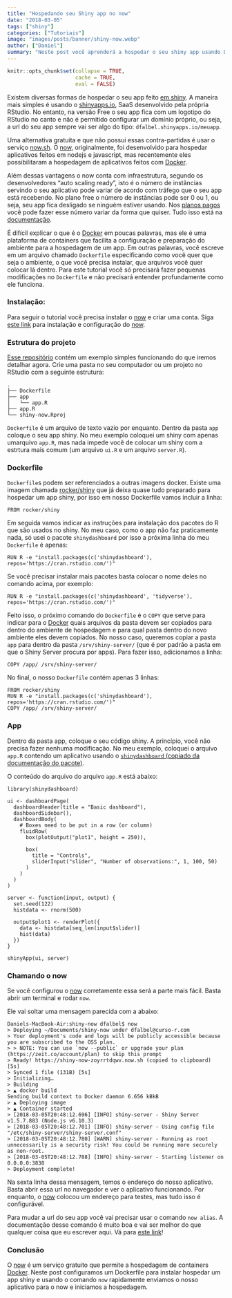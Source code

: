 ```yaml
---
title: "Hospedando seu Shiny app no now"
date: "2018-03-05"
tags: ["shiny"]
categories: ["Tutoriais"]
image: "images/posts/banner/shiny-now.webp"
author: ["Daniel"]
summary: "Neste post você aprenderá a hospedar o seu shiny app usando Docker e o serviço now.sh."
---
```


```r
knitr::opts_chunk$set(collapse = TRUE, 
                      cache = TRUE, 
                      eval = FALSE)
```

Existem diversas formas de hospedar o seu app feito [em shiny](https://shiny.rstudio.com). A maneira mais simples é usando o [shinyapps.io](http://www.shinyapps.io), SaaS desenvolvido pela própria RStudio. No entanto, na versão Free o seu app fica com um logotipo do RStudio no canto e não é permitido configurar um domínio próprio, ou seja, a url do seu app sempre vai ser algo do tipo: `dfalbel.shinyapps.io/meuapp`.

Uma alternativa gratuita e que não possui essas contra-partidas é usar o serviço [now.sh](https://zeit.co/now). O [now](https://zeit.co/now), originalmente, foi desenvolvido para hospedar aplicativos feitos em nodejs e javascript, mas recentemente eles possibilitaram a hospedagem de aplicativos feitos com [Docker](https://www.docker.com).

Além dessas vantagens o now conta com infraestrutura, segundo os desenvolvedores "auto scaling ready", isto é o número de instâncias servindo o seu aplicativo pode variar de acordo com tráfego que o seu app está recebendo. No plano free o número de instâncias pode ser 0 ou 1, ou seja, seu app fica desligado se ninguém estiver usando. Nos [planos pagos](https://zeit.co/account/plan) você pode fazer esse número variar da forma que quiser. Tudo isso está na [documentação](https://zeit.co/docs/getting-started/scaling). 

É difícil explicar o que é o [Docker](https://www.docker.com) em poucas palavras, mas ele é uma plataforma de containers que facilita a configuração e preparação do ambiente para a hospedagem de um app. Em outras palavras, você escreve em um arquivo chamado `Dockerfile` especificando como você quer que seja o ambiente, o que você precisa instalar, que arquivos você quer colocar lá dentro. Para este tutorial você só precisará fazer pequenas modificações no `Dockerfile` e não precisará entender profundamente como ele funciona.

### Instalação:

Para seguir o tutorial você precisa instalar o [now](https://zeit.co/now) e criar uma conta. Siga [este link](https://zeit.co/download) para instalação e configuração do [now](https://zeit.co/now).

### Estrutura do projeto

[Esse repositório](https://github.com/curso-r/shiny-now) contém um exemplo simples funcionando do que iremos detalhar agora. Crie uma pasta no seu computador ou um projeto no RStudio com a seguinte estrutura:

```
.
├── Dockerfile
├── app
│   └── app.R
├── app.R
└── shiny-now.Rproj
```

`Dockerfile` é um arquivo de texto vazio por enquanto. Dentro da pasta `app` coloque o seu app shiny. No meu exemplo coloquei um shiny com apenas umarquivo `app.R`, mas nada impede você de colocar um shiny com a estrtura mais comum (um arquivo `ui.R` e um arquivo `server.R`).

### Dockerfile

`Dockerfile`s podem ser referenciados a outras imagens docker. Existe uma imagem chamada [rocker/shiny](https://hub.docker.com/r/rocker/shiny/) que já deixa quase tudo preparado para hospedar um app shiny, por isso em nosso Dockerfile vamos incluir a linha:

```
FROM rocker/shiny
```

Em seguida vamos indicar as instruções para instalação dos pacotes do R que são usados no shiny. No meu caso, como o app não faz praticamente nada, só usei o pacote `shinydashboard` por isso a próxima linha do meu `Dockerfile` é apenas:

```
RUN R -e "install.packages(c('shinydashboard'), repos='https://cran.rstudio.com/')"
```

Se você precisar instalar mais pacotes basta colocar o nome deles no comando acima, por exemplo:

```
RUN R -e "install.packages(c('shinydashboard', 'tidyverse'), repos='https://cran.rstudio.com/')"
```

Feito isso, o próximo comando do `Dockerfile` é o `COPY` que serve para indicar para o [Docker](https://www.docker.com) quais arquivos da pasta devem ser copiados para dentro do ambiente de hospedagem e para qual pasta dentro do novo ambiente eles devem copiados. No nosso caso, queremos copiar a pasta `app` para dentro da pasta `/srv/shiny-server/` (que é por padrão a pasta em que o Shiny Server procura por apps). Para fazer isso, adicionamos a linha:

```
COPY /app/ /srv/shiny-server/
```

No final, o nosso `Dockerfile` contém apenas 3 linhas:

```
FROM rocker/shiny
RUN R -e "install.packages(c('shinydashboard'), repos='https://cran.rstudio.com/')"
COPY /app/ /srv/shiny-server/
```

### App

Dentro da pasta app, coloque o seu código shiny. A princípio, você não precisa fazer nenhuma modificação.
No meu exemplo, coloquei o arquivo `app.R` contendo um aplicativo usando o [`shinydashboard` (copiado da documentação do pacote)](https://rstudio.github.io/shinydashboard/get_started.html).

O conteúdo do arquivo do arquivo `app.R` está abaixo:

```
library(shinydashboard)

ui <- dashboardPage(
  dashboardHeader(title = "Basic dashboard"),
  dashboardSidebar(),
  dashboardBody(
    # Boxes need to be put in a row (or column)
    fluidRow(
      box(plotOutput("plot1", height = 250)),
      
      box(
        title = "Controls",
        sliderInput("slider", "Number of observations:", 1, 100, 50)
      )
    )
  )
)

server <- function(input, output) {
  set.seed(122)
  histdata <- rnorm(500)
  
  output$plot1 <- renderPlot({
    data <- histdata[seq_len(input$slider)]
    hist(data)
  })
}

shinyApp(ui, server)
```

### Chamando o now

Se você configurou o [now](https://zeit.co/now) corretamente essa será a parte mais fácil. Basta abrir um terminal e rodar `now`.

Ele vai soltar uma mensagem parecida com a abaixo:

```
Daniels-MacBook-Air:shiny-now dfalbel$ now
> Deploying ~/Documents/shiny-now under dfalbel@curso-r.com
> Your deployment's code and logs will be publicly accessible because you are subscribed to the OSS plan.
> > NOTE: You can use `now --public` or upgrade your plan (https://zeit.co/account/plan) to skip this prompt
> Ready! https://shiny-now-zoyrrtdqwv.now.sh (copied to clipboard) [5s]
> Synced 1 file (131B) [5s]
> Initializing…
> Building
> ▲ docker build
Sending build context to Docker daemon 6.656 kBkB
> ▲ Deploying image
> ▲ Container started
> [2018-03-05T20:48:12.696] [INFO] shiny-server - Shiny Server v1.5.7.883 (Node.js v6.10.3)
> [2018-03-05T20:48:12.701] [INFO] shiny-server - Using config file "/etc/shiny-server/shiny-server.conf"
> [2018-03-05T20:48:12.780] [WARN] shiny-server - Running as root unnecessarily is a security risk! You could be running more securely as non-root.
> [2018-03-05T20:48:12.788] [INFO] shiny-server - Starting listener on 0.0.0.0:3838
> Deployment complete!
```

Na sexta linha dessa mensagem, temos o endereço do nosso aplicativo. Basta abrir essa url no navegador e ver o aplicativo funcionando. Por enquanto, o  [now](https://zeit.co/now) colocou um endereço para testes, mas tudo isso é configurável. 

Para mudar a url do seu app você vai precisar usar o comando `now alias`. A documentação desse comando é muito boa e vai ser melhor do que qualquer coisa que eu escrever aqui. Vá para [este link](https://zeit.co/docs/features/aliases)!

### Conclusão

O [now](https://zeit.co/now) é um serviço gratuito que permite a hospedagem de containers [Docker](https://www.docker.com). Neste post configuramos um Dockerfile para instalar hospedar um app shiny e usando o comando `now` rapidamente enviamos o nosso aplicativo para o now e iniciamos a hospedagem. 

